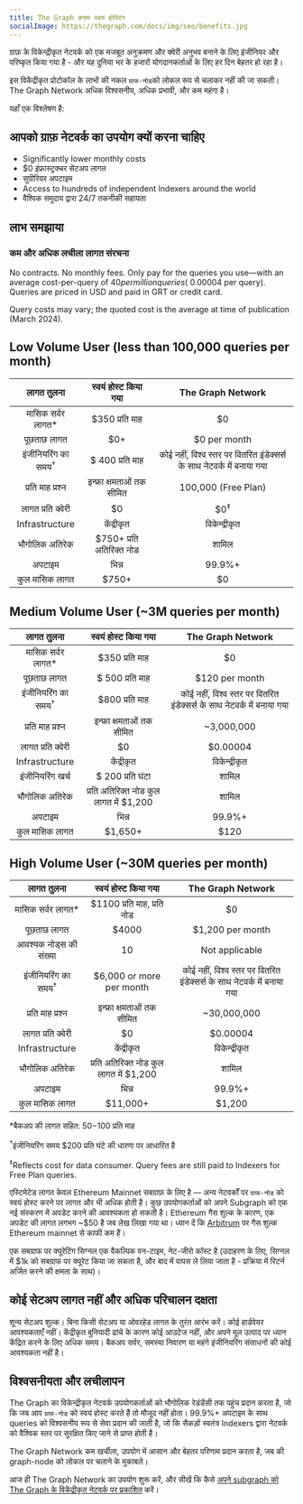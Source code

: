 ```yaml
---
title: The Graph बनाम स्वयं होस्टिंग
socialImage: https://thegraph.com/docs/img/seo/benefits.jpg
---
```


ग्राफ़ के विकेन्द्रीकृत नेटवर्क को एक मजबूत अनुक्रमण और क्वेरी अनुभव बनाने के लिए इंजीनियर और परिष्कृत किया गया है - और यह दुनिया भर के हजारों योगदानकर्ताओं के लिए हर दिन बेहतर हो रहा है।

इस विकेंद्रीकृत प्रोटोकॉल के लाभों की नकल `ग्राफ-नोड`को लोकल रूप से चलाकर नहीं की जा सकती। The Graph Network अधिक विश्वसनीय, अधिक प्रभावी, और कम महंगा है।

यहाँ एक विश्लेषण है:

## आपको ग्राफ़ नेटवर्क का उपयोग क्यों करना चाहिए

- Significantly lower monthly costs
- $0 इंफ्रास्ट्रक्चर सेटअप लागत
- सुपीरियर अपटाइम
- Access to hundreds of independent Indexers around the world
- वैश्विक समुदाय द्वारा 24/7 तकनीकी सहायता

## लाभ समझाया

### कम और अधिक लचीला लागत संरचना

No contracts. No monthly fees. Only pay for the queries you use—with an average cost-per-query of $40 per million queries (~$0.00004 per query). Queries are priced in USD and paid in GRT or credit card.

Query costs may vary; the quoted cost is the average at time of publication (March 2024).

## Low Volume User (less than 100,000 queries per month)

|           लागत तुलना           |           स्वयं होस्ट किया गया          |                            The Graph Network                           |
| :----------------------------: | :-------------------------------------: | :--------------------------------------------------------------------: |
|       मासिक सर्वर लागत\*       |              $350 प्रति माह             |                                   $0                                   |
|           पूछताछ लागत          |                   $0+                   |                              $0 per month                              |
| इंजीनियरिंग का समय<sup>†</sup> |             $ 400 प्रति माह             | कोई नहीं, विश्व स्तर पर वितरित इंडेक्सर्स के साथ नेटवर्क में बनाया गया |
|        प्रति माह प्रश्न        |        इन्फ्रा क्षमताओं तक सीमित        |                           100,000 (Free Plan)                          |
|        लागत प्रति क्वेरी       |                    $0                   |                             $0<sup>‡</sup>                             |
|         Infrastructure         |                केंद्रीकृत               |                              विकेन्द्रीकृत                             |
|         भौगोलिक अतिरेक         |         $750+ प्रति अतिरिक्त नोड        |                                  शामिल                                 |
|             अपटाइम             |                  भिन्न                  |                                 99.9%+                                 |
|         कुल मासिक लागत         | <span className="highlight-row" />$750+ |                                   $0                                   |

## Medium Volume User (~3M queries per month)

|           लागत तुलना           |            स्वयं होस्ट किया गया            |                            The Graph Network                           |
| :----------------------------: | :----------------------------------------: | :--------------------------------------------------------------------: |
|       मासिक सर्वर लागत\*       |               $350 प्रति माह               |                                   $0                                   |
|           पूछताछ लागत          |               $ 500 प्रति माह              |                             $120 per month                             |
| इंजीनियरिंग का समय<sup>†</sup> |               $800 प्रति माह               | कोई नहीं, विश्व स्तर पर वितरित इंडेक्सर्स के साथ नेटवर्क में बनाया गया |
|        प्रति माह प्रश्न        |          इन्फ्रा क्षमताओं तक सीमित         |                               ~3,000,000                               |
|        लागत प्रति क्वेरी       |                     $0                     |                                $0.00004                                |
|         Infrastructure         |                 केंद्रीकृत                 |                              विकेन्द्रीकृत                             |
|        इंजीनियरिंग खर्च        |              $ 200 प्रति घंटा              |                                  शामिल                                 |
|         भौगोलिक अतिरेक         |   प्रति अतिरिक्त नोड कुल लागत में $1,200   |                                  शामिल                                 |
|             अपटाइम             |                    भिन्न                   |                                 99.9%+                                 |
|         कुल मासिक लागत         | <span className="highlight-row" /> $1,650+ |                                  $120                                  |

## High Volume User (~30M queries per month)

|           लागत तुलना           |             स्वयं होस्ट किया गया            |                            The Graph Network                           |
| :----------------------------: | :-----------------------------------------: | :--------------------------------------------------------------------: |
|       मासिक सर्वर लागत\*       |          $1100 प्रति माह, प्रति नोड         |                                   $0                                   |
|           पूछताछ लागत          |                    $4000                    |                            $1,200 per month                            |
|     आवश्यक नोड्स की संख्या     |                      10                     |                             Not applicable                             |
| इंजीनियरिंग का समय<sup>†</sup> |           $6,000 or more per month          | कोई नहीं, विश्व स्तर पर वितरित इंडेक्सर्स के साथ नेटवर्क में बनाया गया |
|        प्रति माह प्रश्न        |          इन्फ्रा क्षमताओं तक सीमित          |                               ~30,000,000                              |
|        लागत प्रति क्वेरी       |                      $0                     |                                $0.00004                                |
|         Infrastructure         |                  केंद्रीकृत                 |                              विकेन्द्रीकृत                             |
|         भौगोलिक अतिरेक         |    प्रति अतिरिक्त नोड कुल लागत में $1,200   |                                  शामिल                                 |
|             अपटाइम             |                    भिन्न                    |                                 99.9%+                                 |
|         कुल मासिक लागत         | <span className="highlight-row" /> $11,000+ |                                 $1,200                                 |

\*बैकअप की लागत सहित: $50-$100 प्रति माह

<sup>†</sup>इंजीनियरिंग समय $200 प्रति घंटे की धारणा पर आधारित है

<sup>‡</sup>Reflects cost for data consumer. Query fees are still paid to Indexers for Free Plan queries.

एस्टिमेटेड लागत केवल Ethereum Mainnet सबग्राफ़ के लिए है — अन्य नेटवर्कों पर `ग्राफ-नोड` को स्वयं होस्ट करने पर लागत और भी अधिक होती है। कुछ उपयोगकर्ताओं को अपने Subgraph को एक नई संस्करण में अपडेट करने की आवश्यकता हो सकती है। Ethereum गैस शुल्क के कारण, एक अपडेट की लागत लगभग ~$50 है जब लेख लिखा गया था। ध्यान दें कि [Arbitrum](/archived/arbitrum/arbitrum-faq/) पर गैस शुल्क Ethereum mainnet से काफी कम हैं।

एक सबग्राफ पर क्यूरेटिंग सिग्नल एक वैकल्पिक वन-टाइम, नेट-जीरो कॉस्ट है (उदाहरण के लिए, सिग्नल में $1k को सबग्राफ पर क्यूरेट किया जा सकता है, और बाद में वापस ले लिया जाता है - प्रक्रिया में रिटर्न अर्जित करने की क्षमता के साथ)।

## कोई सेटअप लागत नहीं और अधिक परिचालन दक्षता

शून्य सेटअप शुल्क। बिना किसी सेटअप या ओवरहेड लागत के तुरंत आरंभ करें। कोई हार्डवेयर आवश्यकताएँ नहीं। केंद्रीकृत बुनियादी ढांचे के कारण कोई आउटेज नहीं, और अपने मूल उत्पाद पर ध्यान केंद्रित करने के लिए अधिक समय। बैकअप सर्वर, समस्या निवारण या महंगे इंजीनियरिंग संसाधनों की कोई आवश्यकता नहीं है।

## विश्वसनीयता और लचीलापन

The Graph का विकेन्द्रीकृत नेटवर्क उपयोगकर्ताओं को भौगोलिक रेडंडेंसी तक पहुंच प्रदान करता है, जो कि जब आप `ग्राफ-नोड` को स्वयं होस्ट करते हैं तो मौजूद नहीं होता। 99.9%+ अपटाइम के साथ queries को विश्वसनीय रूप से सेवा प्रदान की जाती है, जो कि सैकड़ों स्वतंत्र Indexers द्वारा नेटवर्क को वैश्विक स्तर पर सुरक्षित किए जाने से प्राप्त होती है।

The Graph Network कम खर्चीला, उपयोग में आसान और बेहतर परिणाम प्रदान करता है, जब की graph-node को लोकल पर चलाने के मुकाबले।

आज ही The Graph Network का उपयोग शुरू करें, और सीखें कि कैसे [अपने subgraph को The Graph के विकेंद्रीकृत नेटवर्क पर प्रकाशित](/subgraphs/quick-start/) करें।
